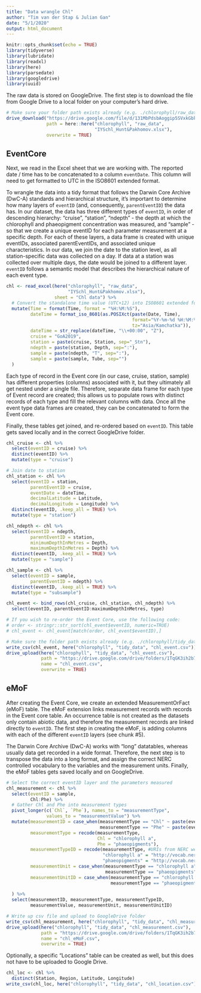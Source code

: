 ```yaml
---
title: "Data wrangle Chl"
author: "Tim van der Stap & Julian Gan"
date: "5/1/2020"
output: html_document
---
```


```r
knitr::opts_chunk$set(echo = TRUE)
library(tidyverse)
library(lubridate)
library(readxl)
library(here)
library(parsedate)
library(googledrive)
library(uuid)
```

The raw data is stored on GoogleDrive. The first step is to download the file from Google Drive to a local folder on your computer's hard drive. 

``` r
# Make sure your folder path exists already (e.g. ./chlorophyll/raw_data)
drive_download("https://drive.google.com/file/d/131MbPdsbAoggip5SVxkGbkyWXX4r5U-V/view", 
               path = here::here("chlorophyll", "raw_data", 
                                 "IYSchl_Hunt&Pakhomov.xlsx"),
               overwrite = TRUE)
```

## EventCore 

Next, we read in the Excel sheet that we are working with. The reported date / time has to be concatenated to a column `eventDate`. This column will need to get formatted to UTC in the ISO8601 extended format.

To wrangle the data into a tidy format that follows the Darwin Core Archive (DwC-A) standards and hierarchical structure, it's important to determine how many layers of `eventID` (and, consequently, `parentEventID`) the data has. In our dataset, the data has three different types of `eventID`, in order of descending hierarchy: "cruise", "station", "ndepth" - the depth at which the chlorophyll and phaeopigment concentration was measured, and "sample" - so that we create a unique eventID for each parameter measurement at a specific depth. For each of these layers, a data frame is created with unique eventIDs, associated parentEventIDs, and associated unique characteristics. In our data, we join the date to the station level, as all station-specific data was collected on a day. If data at a station was collected over multiple days, the date would be joined to a different layer. `eventID` follows a semantic model that describes the hierarchical nature of each event type.

``` r
chl <- read_excel(here("chlorophyll", "raw_data", 
                       "IYSchl_Hunt&Pakhomov.xlsx"), 
                  sheet = "Chl data") %>% 
  # Convert the standalone time value (UTC+12) into ISO8601 extended format
  mutate(Time = format(Time, format = "%H:%M:%S"),
         dateTime = format_iso_8601(as.POSIXct(paste(Date, Time), 
                                               format="%Y-%m-%d %H:%M:%S", 
                                               tz="Asia/Kamchatka")),
         dateTime = str_replace(dateTime, "\\+00:00", "Z"),
         cruise = "GoA2019",
         station = paste(cruise, Station, sep="_Stn"),
         ndepth = paste(station, Depth, sep=":"),
         sample = paste(ndepth, "T", sep=":"),
         sample = paste(sample, Tube, sep="")
  )
```

Each type of record in the Event core (in our case, cruise, station, sample) has different properties (columns) associated with it, but they ultimately all get nested under a single file. Therefore, separate data frame for each type of Event record are created; this allows us to populate rows with distinct records of each type and fill the relevant columns with data. Once all the event type data frames are created, they can be concatenated to form the Event core. 

Finally, these tables get joined, and re-ordered based on `eventID`. This table gets saved locally and in the correct GoogleDrive folder. 

``` r
chl_cruise <- chl %>% 
  select(eventID = cruise) %>%
  distinct(eventID) %>%
  mutate(type = "cruise")

# Join date to station
chl_station <- chl %>%
  select(eventID = station,
         parentEventID = cruise,
         eventDate = dateTime,
         decimalLatitude = Latitude,
         decimalLongitude = Longitude) %>% 
  distinct(eventID, .keep_all = TRUE) %>% 
  mutate(type = "station")

chl_ndepth <- chl %>% 
  select(eventID = ndepth,
         parentEventID = station,
         minimumDepthInMetres = Depth,
         maximumDepthInMetres = Depth) %>% 
  distinct(eventID, .keep_all = TRUE) %>% 
  mutate(type = "sample")

chl_sample <- chl %>%
  select(eventID = sample,
         parentEventID = ndepth) %>%
  distinct(eventID, .keep_all = TRUE) %>%
  mutate(type = "subsample")

chl_event <- bind_rows(chl_cruise, chl_station, chl_ndepth) %>% 
  select(eventID, parentEventID:maximumDepthInMetres, type) 

# If you wish to re-order the Event Core, use the following code:
# order <- stringr::str_sort(chl_event$eventID, numeric=TRUE)
# chl_event <- chl_event[match(order, chl_event$eventID),]

# Make sure the folder path exists already (e.g. ./chlorophyll/tidy_data)
write_csv(chl_event, here("chlorophyll", "tidy_data", "chl_event.csv"))
drive_upload(here("chlorophyll", "tidy_data", "chl_event.csv"),
             path = "https://drive.google.com/drive/folders/1TqGK3ih2b7hPWUion5utDgxIEVLYRm5W",
             name = "chl_event.csv",
             overwrite = TRUE)
```

## eMoF

After creating the Event Core, we create an extended MeasurementOrFact (eMoF) table. The eMoF extension links measurement records with records in the Event core table. An occurrence table is not created as the datasets only contain abiotic data, and therefore the measurement records are linked directly to `eventID`. The first step in creating the eMoF, is adding columns with each of the different `eventID` layers (see chunk #5).

The Darwin Core Archive (DwC-A) works with "long" datatables, whereas usually data get recorded in a wide format. Therefore, the next step is to transpose the data into a long format, and assign the correct NERC controlled vocabulary to the variables and the measurement units. Finally, the eMoF tables gets saved locally and on GoogleDrive. 

``` r
# Select the correct eventID layer and the parameters measured
chl_measurement <- chl %>%
  select(eventID = sample, 
         Chl:Phe) %>%
  # Gather Chl and Phe into measurement types
  pivot_longer(c(`Chl`, `Phe`), names_to = "measurementType", 
               values_to = "measurementValue") %>% 
  mutate(measurementID = case_when(measurementType == "Chl" ~ paste(eventID,"chl", sep=":"),
                                   measurementType == "Phe" ~ paste(eventID,"phe", sep=":")),
         measurementType = recode(measurementType, 
                                  Chl = "chlorophyll a",
                                  Phe = "phaeopigments"),
         measurementTypeID = recode(measurementType, #URIs from NERC website
                                    "chlorophyll a" = "http://vocab.nerc.ac.uk/collection/P02/current/CPWC/",
                                    "phaeopigments" = "http://vocab.nerc.ac.uk/collection/P02/current/PHWC/"),
         measurementUnit = case_when(measurementType == "chlorophyll a" ~ "mg/m^3",
                                     measurementType == "phaeopigments" ~ "mg/m^3"),
         measurementUnitID = case_when(measurementType == "chlorophyll a" ~ "http://vocab.nerc.ac.uk/collection/P06/current/UMMC/",
                                       measurementType == "phaeopigments" ~ "http://vocab.nerc.ac.uk/collection/P06/current/UMMC/")
         
  ) %>%
  select(measurementID, measurementType, measurementTypeID,
         measurementValue, measurementUnit, measurementUnitID)

# Write up csv file and upload to GoogleDrive folder
write_csv(chl_measurement, here("chlorophyll", "tidy_data", "chl_measurement.csv"))
drive_upload(here("chlorophyll", "tidy_data", "chl_measurement.csv"),
             path = "https://drive.google.com/drive/folders/1TqGK3ih2b7hPWUion5utDgxIEVLYRm5W",
             name = "chl_eMoF.csv",
             overwrite = TRUE)
```

Optionally, a specific "Locations" table can be created as well, but this does not have to be uploaded to Google Drive.  

``` r
chl_loc <- chl %>% 
  distinct(Station, Region, Latitude, Longitude)
write_csv(chl_loc, here("chlorophyll", "tidy_data", "chl_location.csv"))
```

